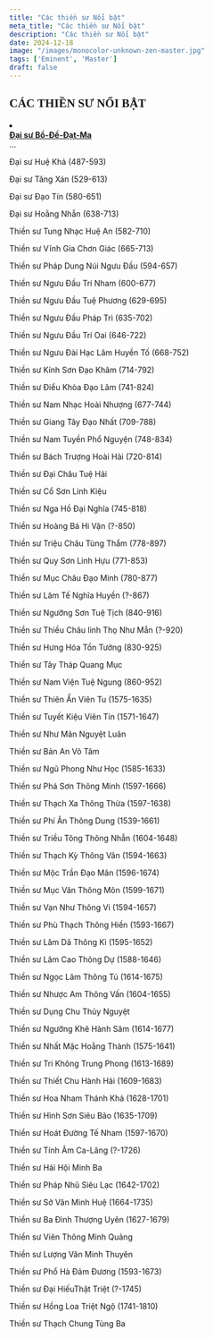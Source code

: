 ```yaml
---
title: "Các thiền sư Nổi bật"
meta_title: "Các thiền sư Nổi bật"
description: "Các thiền sư Nổi bật"
date: 2024-12-18
image: "/images/monocolor-unknown-zen-master.jpg"
tags: ['Eminent', 'Master']
draft: false
---
```


<div className="grid xl:grid-cols-8 lg:grid-cols-8 md:grid-cols-2 sm:grid-cols-2 xs:grid-cols-1 gap-8 bg-body dark:bg-darkmode-body">

  <h2 style="font-family: 'Great Vibes', cursive;">CÁC THIỀN SƯ NỔI BẬT</h2>

  <li class="list-group-item">
    <div class="media">
      <img class="rounded-circle mr-3" src="" />
      <div class="media-body align-self-center">
        <strong><a href="#">Đại sư Bồ-Đề-Đạt-Ma</a></strong>
        <div class="text-muted">...</div>
      </div>
    </div>
  </li>

  Đại sư Huệ Khả (487-593)

  Đại sư Tăng Xán (529-613)

  Đại sư Đạo Tín (580-651)

  Đại sư Hoằng Nhẫn (638-713)

  Thiền sư Tung Nhạc Huệ An (582-710)

  Thiền sư Vĩnh Gia Chơn Giác (665-713)

  Thiền sư Pháp Dung Núi Ngưu Đầu (594-657)

  Thiền sư Ngưu Đầu Trí Nham (600-677)

  Thiền sư Ngưu Đầu Tuệ Phương (629-695)

  Thiền sư Ngưu Đầu Pháp Trì (635-702)

  Thiền sư Ngưu Đầu Trí Oai (646-722)

  Thiền sư Ngưu Đài Hạc Lâm Huyền Tố (668-752)

  Thiền sư Kính Sơn Đạo Khâm (714-792)

  Thiền sư Điểu Khòa Đạo Lâm (741-824)

  Thiền sư Nam Nhạc Hoài Nhượng (677-744)

  Thiền sư Giang Tây Đạo Nhất (709-788)

  Thiền sư Nam Tuyền Phổ Nguyện (748-834)

  Thiền sư Bách Trượng Hoài Hải (720-814)

  Thiền sư Đại Châu Tuệ Hải

  Thiền sư Cổ Sơn Linh Kiệu

  Thiền sư Nga Hồ Đại Nghĩa (745-818)

  Thiền sư Hoàng Bá Hi Vận (?-850)

  Thiền sư Triệu Châu Tùng Thẩm (778-897)

  Thiền sư Quy Sơn Linh Hựu (771-853)

  Thiền sư Mục Châu Đạo Minh (780-877)

  Thiền sư Lâm Tế Nghĩa Huyền (?-867)

  Thiền sư Ngưỡng Sơn Tuệ Tịch (840-916)

  Thiền sư Thiều Châu linh Thọ Như Mẫn (?-920)

  Thiền sư Hưng Hóa Tồn Tưởng (830-925)

  Thiền sư Tây Tháp Quang Mục

  Thiền sư Nam Viện Tuệ Ngung (860-952)

  Thiền sư Thiên Ẩn Viên Tu (1575-1635)

  Thiền sư Tuyết Kiệu Viên Tín (1571-1647)

  Thiền sư Như Mãn Nguyệt Luân

  Thiền sư Bản An Vô Tâm

  Thiền sư Ngũ Phong Như Học (1585-1633)

  Thiền sư Phá Sơn Thông Minh (1597-1666)

  Thiền sư Thạch Xa Thông Thừa (1597-1638)

  Thiền sư Phí Ân Thông Dung (1539-1661)

  Thiền sư Triều Tông Thông Nhẫn (1604-1648)

  Thiền sư Thạch Kỳ Thông Vân (1594-1663)

  Thiền sư Mộc Trần Đạo Mân (1596-1674)

  Thiền sư Mục Vân Thông Môn (1599-1671)

  Thiền sư Vạn Như Thông Vi (1594-1657)

  Thiền sư Phù Thạch Thông Hiền (1593-1667)

  Thiền sư Lâm Dã Thông Kì (1595-1652)

  Thiền sư Lâm Cao Thông Dự (1588-1646)

  Thiền sư Ngọc Lâm Thông Tú (1614-1675)

  Thiền sư Nhược Am Thông Vấn (1604-1655)

  Thiền sư Dụng Chu Thủy Nguyệt

  Thiền sư Ngưỡng Khê Hành Sâm (1614-1677)

  Thiền sư Nhất Mặc Hoằng Thành (1575-1641)

  Thiền sư Tri Không Trung Phong (1613-1689)

  Thiền sư Thiết Chu Hành Hải (1609-1683)

  Thiền sư Hoa Nham Thánh Khả (1628-1701)

  Thiền sư Hình Sơn Siêu Bảo (1635-1709)

  Thiền sư Hoát Đường Tế Nham (1597-1670)

  Thiền sư Tính Âm Ca-Lăng (?-1726)

  Thiền sư Hải Hội Minh Ba

  Thiền sư Pháp Nhũ Siêu Lạc (1642-1702)

  Thiền sư Sở Vân Minh Huệ (1664-1735)

  Thiền sư Ba Đình Thượng Uyên (1627-1679)

  Thiền sư Viên Thông Minh Quảng

  Thiền sư Lượng Văn Minh Thuyên

  Thiền sư Phổ Hà Đảm Đương (1593-1673)

  Thiền sư Đại HiếuThật Triệt (?-1745)

  Thiền sư Hồng Loa Triệt Ngộ (1741-1810)

  Thiền sư Thạch Chung Tùng Ba

</div>


